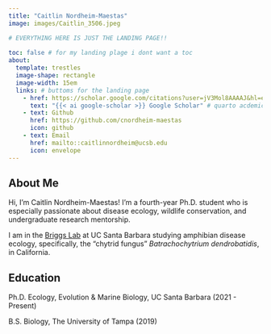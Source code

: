 ```yaml
---
title: "Caitlin Nordheim-Maestas"
image: images/Caitlin_3506.jpeg

# EVERYTHING HERE IS JUST THE LANDING PAGE!! 
    
toc: false # for my landing plage i dont want a toc
about:
  template: trestles
  image-shape: rectangle
  image-width: 15em
  links: # buttoms for the landing page
    - href: https://scholar.google.com/citations?user=jV3Mol8AAAAJ&hl=en
      text: "{{< ai google-scholar >}} Google Scholar" # quarto acdemicons extension!!
    - text: Github
      href: https://github.com/cnordheim-maestas
      icon: github
    - text: Email
      href: mailto::caitlinnordheim@ucsb.edu
      icon: envelope
---
```


## About Me

Hi, I'm Caitlin Nordheim-Maestas! I'm a fourth-year Ph.D. student who is especially passionate about disease ecology, wildlife conservation, and undergraduate research mentorship. 

I am in the [Briggs Lab](https://briggslab.eemb.ucsb.edu/) at UC Santa Barbara studying amphibian disease ecology, specifically, the "chytrid fungus" *Batrachochytrium dendrobatidis*, in California.


## Education

Ph.D. Ecology, Evolution & Marine Biology, UC Santa Barbara (2021 - Present)

B.S. Biology, The University of Tampa (2019)

